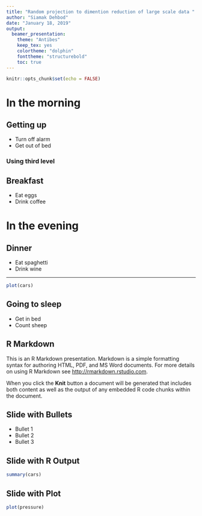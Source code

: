 ```yaml
---
title: "Random projection to dimention reduction of large scale data "
author: "Siamak Dehbod"
date: "January 18, 2019"
output:
  beamer_presentation:
    theme: "Antibes"
    keep_tex: yes
    colortheme: "dolphin"
    fonttheme: "structurebold"
    toc: true
---
```


```r
knitr::opts_chunk$set(echo = FALSE)
```

# In the morning

## Getting up

- Turn off alarm
- Get out of bed

### Using third level

## Breakfast

- Eat eggs
- Drink coffee

# In the evening

## Dinner

- Eat spaghetti
- Drink wine

---

```r
plot(cars)
```

## Going to sleep

- Get in bed
- Count sheep


## R Markdown

This is an R Markdown presentation. Markdown is a simple formatting syntax for authoring HTML, PDF, and MS Word documents. For more details on using R Markdown see <http://rmarkdown.rstudio.com>.

When you click the **Knit** button a document will be generated that includes both content as well as the output of any embedded R code chunks within the document.

## Slide with Bullets

- Bullet 1
- Bullet 2
- Bullet 3

## Slide with R Output

```r
summary(cars)
```

## Slide with Plot

```r
plot(pressure)
```


